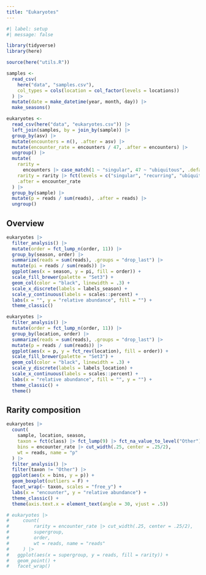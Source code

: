 ```yaml
---
title: "Eukaryotes"
---
```


```r
#| label: setup
#| message: false

library(tidyverse)
library(here)

source(here("utils.R"))

samples <- 
  read_csv(
    here("data", "samples.csv"),
    col_types = cols(location = col_factor(levels = locations))
  ) |>
  mutate(date = make_datetime(year, month, day)) |> 
  make_seasons()

eukaryotes <- 
  read_csv(here("data", "eukaryotes.csv")) |> 
  left_join(samples, by = join_by(sample)) |> 
  group_by(asv) |> 
  mutate(encounters = n(), .after = asv) |> 
  mutate(encounter_rate = encounters / 47, .after = encounters) |> 
  ungroup() |> 
  mutate(
    rarity = 
      encounters |> case_match(1 ~ "singular", 47 ~ "ubiquitous", .default = "recurring"),
    rarity = rarity |> fct(levels = c("singular", "recurring", "ubiquitous")),
    .after = encounter_rate
  ) |> 
  group_by(sample) |> 
  mutate(p = reads / sum(reads), .after = reads) |> 
  ungroup()
```

## Overview

```r
eukaryotes |> 
  filter_analysis() |> 
  mutate(order = fct_lump_n(order, 11)) |> 
  group_by(season, order) |> 
  summarize(reads = sum(reads), .groups = "drop_last") |> 
  mutate(pi = reads / sum(reads)) |> 
  ggplot(aes(x = season, y = pi, fill = order)) +
  scale_fill_brewer(palette = "Set3") +
  geom_col(color = "black", linewidth = .3) +
  scale_x_discrete(labels = labels_season) +
  scale_y_continuous(labels = scales::percent) +
  labs(x = "", y = "relative abundance", fill = "") +
  theme_classic()
```

```r
eukaryotes |> 
  filter_analysis() |> 
  mutate(order = fct_lump_n(order, 11)) |> 
  group_by(location, order) |> 
  summarize(reads = sum(reads), .groups = "drop_last") |> 
  mutate(p = reads / sum(reads)) |> 
  ggplot(aes(x = p, y = fct_rev(location), fill = order)) +
  scale_fill_brewer(palette = "Set3") +
  geom_col(color = "black", linewidth = .3) +
  scale_y_discrete(labels = labels_location) +
  scale_x_continuous(labels = scales::percent) +
  labs(x = "relative abundance", fill = "", y = "") +
  theme_classic() +
  theme()
```
## Rarity composition

```r
eukaryotes |> 
  count(
    sample, location, season,
    taxon = fct(class) |> fct_lump(9) |> fct_na_value_to_level("Other"),
    bins = encounter_rate |> cut_width(.25, center = .25/2),
    wt = reads, name = "p"
  ) |> 
  filter_analysis() |> 
  filter(taxon != "Other") |> 
  ggplot(aes(x = bins, y = p)) +
  geom_boxplot(outliers = F) +
  facet_wrap(~ taxon, scales = "free_y") +
  labs(x = "encounter", y = "relative abundance") +
  theme_classic() +
  theme(axis.text.x = element_text(angle = 30, vjust = .5))
```
```r
# eukaryotes |> 
#     count(
#         rarity = encounter_rate |> cut_width(.25, center = .25/2),
#         supergroup,
#         order,
#         wt = reads, name = "reads"
#     ) |> 
#   ggplot(aes(x = supergroup, y = reads, fill = rarity)) +
#   geom_point() +
#   facet_wrap()
```


